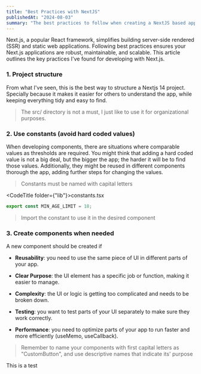 ```yaml
---
title: "Best Practices with NextJS"
publishedAt: "2024-08-03"
summary: "The best practices to follow when creating a NextJS based app."
---
```


Next.js, a popular React framework, simplifies building server-side rendered (SSR) and static web applications. Following best practices ensures your Next.js applications are robust, maintainable, and scalable. This article outlines the key practices I've found for developing with Next.js.

<h3>1. Project structure</h3>

From what I've seen, this is the best way to structure a Nextjs 14 project. Specially
because it makes it easier for others to understand the app, while keeping everything
tidy and easy to find.

> The src/ directory is not a must, I just like to use it for organizational purposes.

<FileHierarchyViewer />

<h3>2. Use constants (avoid hard coded values)</h3>

When developing components, there are situations where comparable values as thresholds are required. You might think that adding a hard coded value is not a big deal, but the bigger the app; the harder it will be to find those values. Additionally, they might be reused in different components thorough the app, adding further steps for changing the values.

> Constants must be named with capital letters

<CodeTitle folder={"lib"}>constants.tsx</CodeTitle>

```javascript
export const MIN_AGE_LIMIT = 18;
```

> Import the constant to use it in the desired component

<h3>3. Create components when needed</h3>

A new component should be created if

- **Reusability**: you need to use the same piece of UI in different parts of your app.

- **Clear Purpose**: the UI element has a specific job or function, making it easier to manage.

- **Complexity**: the UI or logic is getting too complicated and needs to be broken down.

- **Testing**: you want to test parts of your UI separately to make sure they work correctly.

- **Performance**: you need to optimize parts of your app to run faster and more efficiently (useMemo, useCallback).

> Remember to name your components with first capital letters as "CustomButton", and use descriptive names that indicate its' purpose

This is a test
